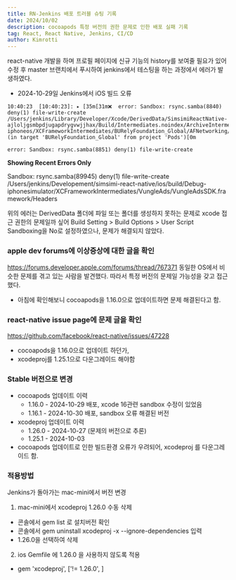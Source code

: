 ```yaml
---
title: RN-Jenkins 배포 트러블 슈팅 기록
date: 2024/10/02
description: cocoapods 특정 버전의 권한 문제로 인한 배포 실패 기록
tag: React, React Native, Jenkins, CI/CD
author: Kimrotti
---
```


react-native 개발을 하며 프로필 페이지에 신규 기능의 history를 보여줄 필요가 있어 수정 후 master 브랜치에서 푸시하여 jenkins에서 테스팅을 하는 과정에서 에러가 발생하였다.

- 2024-10-29일 Jenkins에서 iOS 빌드 오류

```
10:40:23  [10:40:23]: ▸ [35m[31m❌  error: Sandbox: rsync.samba(8840) deny(1) file-write-create /Users/jenkins/Library/Developer/Xcode/DerivedData/SimsimiReactNative-ajloljgsmbpdjugapdrygvwjjhax/Build/Intermediates.noindex/ArchiveIntermediates/SimsimiReactNativeProduct/BuildProductsPath/Release-iphoneos/XCFrameworkIntermediates/BURelyFoundation_Global/AFNetworking/Headers (in target 'BURelyFoundation_Global' from project 'Pods')[0m

```

```
error: Sandbox: rsync.samba(8851) deny(1) file-write-create
```

**Showing Recent Errors Only**

Sandbox: rsync.samba(89945) deny(1) file-write-create /Users/jenkins/Developement/simsimi-react-native/ios/build/Debug-iphonesimulator/XCFrameworkIntermediates/VungleAds/VungleAdsSDK.framework/Headers

위의 에러는 DerivedData 폴더에 파일 또는 폴더를 생성하지 못하는 문제로 xcode 접근 권한의 문제일까 싶어 Build Setting > Build Options > User Script Sandboxing을 No로 설정하였으나, 문제가 해결되지 않았다.


### apple dev forums에 이상증상에 대한 글을 확인

https://forums.developer.apple.com/forums/thread/767371
동일한 OS에서 비슷한 문제를 겪고 있는 사람을 발견했다. 따라서 특정 버전의 문제일 가능성을 갖고 접근했다.

- 아침에 확인해보니 cocoapods을 1.16.0으로 업데이트하면 문제 해결된다고 함.

### react-native issue page에 문제 글을 확인

https://github.com/facebook/react-native/issues/47228

- cocoapods을 1.16.0으로 업데이트 하던가,
- xcodeproj를 1.25.1으로 다운그레이드 해야함


### Stable 버전으로 변경

- cocoapods 업데이트 이력
  - 1.16.0 - 2024-10-29 배포, xcode 16관련 sandbox 수정이 있었음
  - 1.16.1 - 2024-10-30 배포, sandbox 오류 해결된 버전
- xcodeproj 업데이트 이력
  - 1.26.0 - 2024-10-27 (문제의 버전으로 추론)
  - 1.25.1 - 2024-10-03
- cocoapods 업데이트로 인한 빌드환경 오류가 우려되어, xcodeproj 를 다운그레이드 함.

### 적용방법

Jenkins가 돌아가는 mac-mini에서 버전 변경

1. mac-mini에서 xcodeproj 1.26.0 수동 삭제
 - 콘솔에서 gem list 로 설치버전 확인
 - 콘솔에서 gem uninstall xcodeproj -x --ignore-dependencies 입력
  - 1.26.0을 선택하여 삭제
2. ios Gemfile 에 1.26.0 을 사용하지 않도록 적용
 - gem 'xcodeproj', ['!= 1.26.0', ]